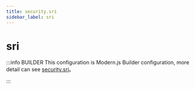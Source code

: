 ```yaml
---
title: security.sri
sidebar_label: sri
---
```

# sri

:::info BUILDER
This configuration is Modern.js Builder configuration, more detail can see [security.sri](https://modernjs.dev/builder/en/api/config-security.html#security-sri)。

:::


<Main />
